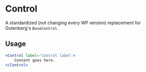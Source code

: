 # Control

A standardized (not changing every WP version) replacement for Gutenberg's `BaseControl`.

## Usage

```jsx
<Control label='Control label'>
	Content goes here.
</Control>
```
